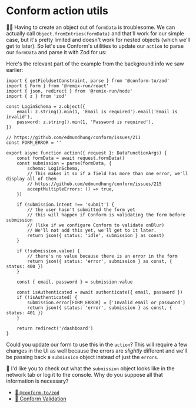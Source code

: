 # Conform action utils

👨‍💼 Having to create an object out of `formData` is troublesome. We can actually
call `Object.fromEntries(formData)` and that'll work for our simple case, but
it's pretty limited and doesn't work for nested objects (which we'll get to
later). So let's use Conform's utilities to update our `action` to parse our
`formData` and parse it with Zod for us:

Here's the relevant part of the example from the background info we saw earlier:

```tsx lines=1,11-12,16-21,23-28,30-33,35,39-40
import { getFieldsetConstraint, parse } from '@conform-to/zod'
import { Form } from '@remix-run/react'
import { json, redirect } from '@remix-run/node'
import { z } from 'zod'

const LoginSchema = z.object({
	email: z.string().min(1, 'Email is required').email('Email is invalid'),
	password: z.string().min(1, 'Password is required'),
})

// https://github.com/edmundhung/conform/issues/211
const FORM_ERROR = ''

export async function action({ request }: DataFunctionArgs) {
	const formData = await request.formData()
	const submission = parse(formData, {
		schema: LoginSchema,
		// This makes it so if a field has more than one error, we'll display all of them
		// https://github.com/edmundhung/conform/issues/215
		acceptMultipleErrors: () => true,
	})

	if (submission.intent !== 'submit') {
		// the user hasn't submitted the form yet
		// this will happen if Conform is validating the form before submission
		// (like if we configure Conform to validate onBlur)
		// We'll not add this yet, we'll get to it later.
		return json({ status: 'idle', submission } as const)
	}

	if (!submission.value) {
		// there's no value because there is an error in the form
		return json({ status: 'error', submission } as const, { status: 400 })
	}

	const { email, password } = submission.value

	const isAuthenticated = await authenticate({ email, password })
	if (!isAuthenticated) {
		submission.error[FORM_ERROR] = ['Invalid email or password']
		return json({ status: 'error', submission } as const, { status: 401 })
	}

	return redirect('/dashboard')
}
```

Could you update our form to use this in the `action`? This will require a few
changes in the UI as well because the errors are _slightly_ different and we'll
be passing back a `submission` object instead of just the `errors`.

🦉 I'd like you to check out what the `submission` object looks like in the
network tab or log it to the console. Why do you suppose all that information is
necessary?

- [📜 `@conform-to/zod`](https://conform.guide/api/zod)
- [📜 Conform Validation](https://conform.guide/validation)
